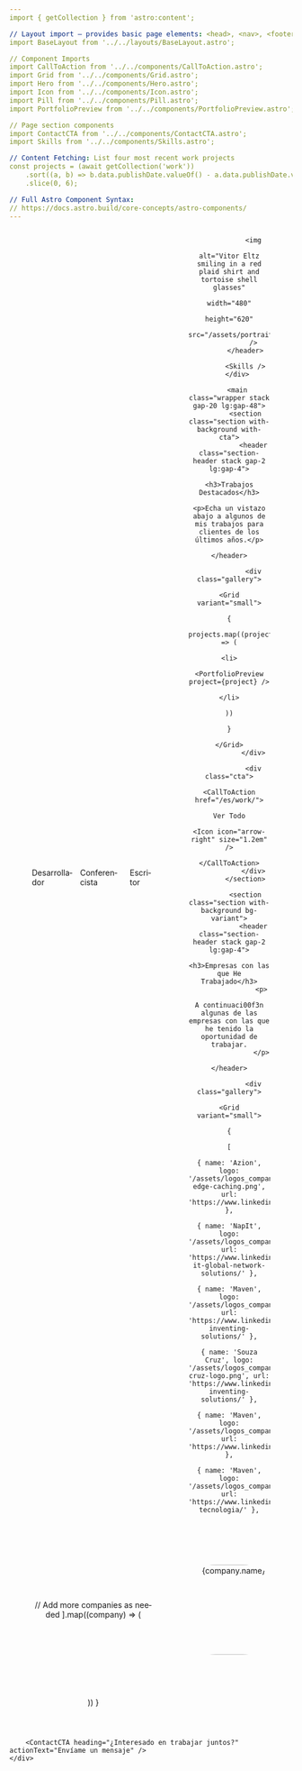 ```yaml
---
import { getCollection } from 'astro:content';

// Layout import — provides basic page elements: <head>, <nav>, <footer> etc.
import BaseLayout from '../../layouts/BaseLayout.astro';

// Component Imports
import CallToAction from '../../components/CallToAction.astro';
import Grid from '../../components/Grid.astro';
import Hero from '../../components/Hero.astro';
import Icon from '../../components/Icon.astro';
import Pill from '../../components/Pill.astro';
import PortfolioPreview from '../../components/PortfolioPreview.astro';

// Page section components
import ContactCTA from '../../components/ContactCTA.astro';
import Skills from '../../components/Skills.astro';

// Content Fetching: List four most recent work projects
const projects = (await getCollection('work'))
	.sort((a, b) => b.data.publishDate.valueOf() - a.data.publishDate.valueOf())
	.slice(0, 6);

// Full Astro Component Syntax:
// https://docs.astro.build/core-concepts/astro-components/
---
```


<BaseLayout lang="es">
	<div class="stack gap-20 lg:gap-48">
		<div class="wrapper stack gap-8 lg:gap-20">
			<header class="hero">
				<Hero
					title="Vitor Eltz"
					tagline="Soy un Especialista en Gestión de Producto radicado en Brasil, trabajando con Edge Computing & Serverless"
					align="start"
				>
					<div class="roles">
						<Pill><Icon icon="code" size="1.33em" /> Desarrollador</Pill>
						<Pill><Icon icon="microphone-stage" size="1.33em" /> Conferencista</Pill>
						<Pill><Icon icon="pencil-line" size="1.33em" /> Escritor</Pill>
					</div>
				</Hero>

				<img
					alt="Vitor Eltz smiling in a red plaid shirt and tortoise shell glasses"
					width="480"
					height="620"
					src="/assets/portrait.jpg"
				/>
			</header>

			<Skills />
		</div>

		<main class="wrapper stack gap-20 lg:gap-48">
			<section class="section with-background with-cta">
				<header class="section-header stack gap-2 lg:gap-4">
					<h3>Trabajos Destacados</h3>
					<p>Echa un vistazo abajo a algunos de mis trabajos para clientes de los últimos años.</p>
				</header>

				<div class="gallery">
					<Grid variant="small">
						{
							projects.map((project) => (
								<li>
									<PortfolioPreview project={project} />
								</li>
							))
						}
					</Grid>
				</div>

				<div class="cta">
					<CallToAction href="/es/work/">
						Ver Todo
						<Icon icon="arrow-right" size="1.2em" />
					</CallToAction>
				</div>
			</section>

			<section class="section with-background bg-variant">
				<header class="section-header stack gap-2 lg:gap-4">
					<h3>Empresas con las que He Trabajado</h3>
					<p>
						A continuaci00f3n algunas de las empresas con las que he tenido la oportunidad de trabajar.
					</p>
				</header>
			
				<div class="gallery">
					<Grid variant="small">
						{
							[
								{ name: 'Azion', logo: '/assets/logos_company/azion-edge-caching.png', url: 'https://www.linkedin.com/company/aziontech/' },
								{ name: 'NapIt', logo: '/assets/logos_company/updated_image.png', url: 'https://www.linkedin.com/company/nap-it-global-network-solutions/' },
								{ name: 'Maven', logo: '/assets/logos_company/maven.png', url: 'https://www.linkedin.com/company/maven-inventing-solutions/' },
								{ name: 'Souza Cruz', logo: '/assets/logos_company/souza-cruz-logo.png', url: 'https://www.linkedin.com/company/maven-inventing-solutions/' },
								{ name: 'Maven', logo: '/assets/logos_company/vensis.png', url: 'https://www.linkedin.com/company/vensis/' },
								{ name: 'Maven', logo: '/assets/logos_company/Anexo.png', url: 'https://www.linkedin.com/company/anexo-tecnologia/' },
// Add more companies as needed
							].map((company) => (
								<li class="mention-card">
									<a href={company.url} target="_blank" rel="noopener noreferrer">
										<img src={company.logo} alt={company.name} />
									</a>
								</li>
							))
						}
					</Grid>
				</div>
			</section>
		</main>

		<ContactCTA heading="¿Interesado en trabajar juntos?" actionText="Envíame un mensaje" />
	</div>
</BaseLayout>

<style>
	.hero {
		display: flex;
		flex-direction: column;
		align-items: center;
		gap: 2rem;
	}

	.roles {
		display: none;
	}

	.hero img {
		aspect-ratio: 5 / 4;
		object-fit: cover;
		object-position: top;
		border-radius: 1.5rem;
		box-shadow: var(--shadow-md);
	}

	@media (min-width: 50em) {
		.hero {
			display: grid;
			grid-template-columns: 6fr 4fr;
			padding-inline: 2.5rem;
			gap: 3.75rem;
		}

		.roles {
			margin-top: 0.5rem;
			display: flex;
			gap: 0.5rem;
		}

		.hero img {
			aspect-ratio: 3 / 4;
			border-radius: 4.5rem;
			object-fit: cover;
		}
	}

	/* ====================================================== */

	.section {
		display: grid;
		gap: 2rem;
	}

	.with-background {
		position: relative;
	}

	.with-background::before {
		--hero-bg: var(--bg-image-subtle-2);

		content: '';
		position: absolute;
		pointer-events: none;
		left: 50%;
		width: 100vw;
		aspect-ratio: calc(2.25 / var(--bg-scale));
		top: 0;
		transform: translateY(-75%) translateX(-50%);
		background:
			url('/assets/backgrounds/bg-background-1440w.jpg') top center/220px repeat,
			var(--hero-bg) center center / var(--bg-gradient-size) no-repeat,
			var(--gray-999);
		background-blend-mode: overlay, normal, normal, normal;
		mix-blend-mode: var(--bg-blend-mode);
		z-index: -1;
	}

	.with-background.bg-variant::before {
		--hero-bg: var(--bg-image-subtle-1);
	}

	.section-header {
		justify-self: center;
		text-align: center;
		max-width: 50ch;
		font-size: var(--text-md);
		color: var(--gray-300);
	}

	.section-header h3 {
		font-size: var(--text-2xl);
	}

	@media (min-width: 50em) {
		.section {
			grid-template-columns: repeat(4, 1fr);
			grid-template-areas: 'header header header header' 'gallery gallery gallery gallery';
			gap: 5rem;
		}

		.section.with-cta {
			grid-template-areas: 'header header header cta' 'gallery gallery gallery gallery';
		}

		.section-header {
			grid-area: header;
			font-size: var(--text-lg);
		}

		.section-header h3 {
			font-size: var(--text-4xl);
		}

		.with-cta .section-header {
			justify-self: flex-start;
			text-align: left;
		}

		.gallery {
			grid-area: gallery;
		}

		.cta {
			grid-area: cta;
		}
	}

	/* ====================================================== */

	.mention-card {
		display: flex;
		height: flex; /* Adjust height as needed */
		justify-content: center;
		align-items: center;
		text-align: center;
		border: 1px solid var(--gray-800);
		border-radius: 1.5rem;
		color: var(--gray-300);
		background: var(--gradient-subtle);
		box-shadow: var(--shadow-sm);
		padding: 1rem;
		overflow: hidden; /* Ensure the content does not spill out */ /* Add some padding */
	}

	.mention-card img {
	max-width: 100%; /* Ensure the logo fits within the card */
	max-height: 100%; /* Ensure the logo's height does not exceed the card */
	width: 12rem; /* Maintain aspect ratio */
	height: 10rem; /* Maintain aspect ratio */
	object-fit: contain; /* Ensure the image is scaled to be as large as possible without cropping or stretching */
	}

	@media (max-width: 600px) {
	.mention-card {
		padding: 0.5rem; /* Reduce padding on smaller screens */
	}
}
</style>
